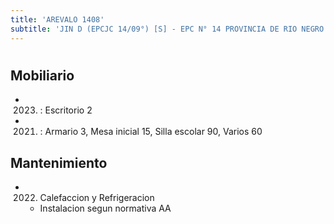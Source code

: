 ```yaml
---
title: 'AREVALO 1408'
subtitle: 'JIN D (EPCJC 14/09°) [S] - EPC N° 14 PROVINCIA DE RIO NEGRO - CENOF CENTRO AREVALO'
---
```


#


## Mobiliario

*  (2023) : Escritorio 2 

*  (2021) : Armario 3, Mesa inicial 15, Silla escolar 90, Varios 60 





## Mantenimiento

*  (2022) Calefaccion y Refrigeracion 
    + Instalacion segun normativa AA



